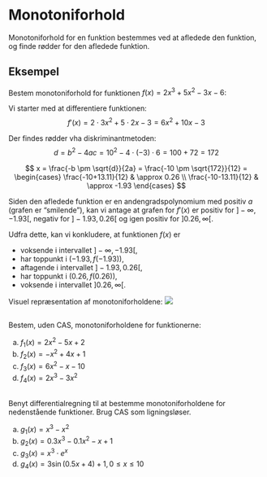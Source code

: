 # Monotoniforhold
Monotoniforhold for en funktion bestemmes ved at afledede den funktion, og finde rødder for den afledede funktion.

::: {.callout-tip}
## Eksempel
Bestem monotoniforhold for funktionen $f(x) = 2x^3+5x^2-3x-6$:

Vi starter med at differentiere funktionen:
$$
f'(x) = 2 \cdot 3x^2 + 5 \cdot 2x -3
= 6x^2 + 10x -3
$$

Der findes rødder vha diskriminantmetoden:
$$
d = b^2 - 4ac 
= 10^2 - 4 \cdot (-3) \cdot 6
= 100 + 72
= 172 
$$

$$
x = \frac{-b \pm \sqrt{d}}{2a}
= \frac{-10 \pm \sqrt{172}}{12}
= \begin{cases}
\frac{-10+13.11}{12} & \approx 0.26 \\
\frac{-10-13.11}{12} & \approx -1.93
\end{cases}
$$

Siden den afledede funktion er en andengradspolynomium med positiv $a$ (grafen er "smilende"), kan vi antage at grafen for $f'(x)$ er positiv for $]-\infty, -1.93[$, negativ for $]-1.93, 0.26[$ og igen positiv for $]0.26, \infty[$. 

Udfra dette, kan vi konkludere, at funktionen $f(x)$ er 

- voksende i intervallet $]-\infty, -1.93[$,
- har toppunkt i $(-1.93, f(-1.93))$,
- aftagende i intervallet $]-1.93, 0.26[$,
- har toppunkt i $(0.26, f(0.26))$,
- voksende i intervallet $]0.26, \infty[$. 

Visuel repræsentation af monotoniforholdene:
![](grafer/monotoniforhold.png)
:::


##
Bestem, uden CAS, monotoniforholdene for funktionerne:

a. $f_1(x)=2x^2-5x+2$
b. $f_2(x)=-x^2+4x+1$
c. $f_3(x)=6x^2-x-10$
d. $f_4(x)=2x^3-3x^2$

##
Benyt differentialregning til at bestemme monotoniforholdene for nedenstående funktioner.
Brug CAS som ligningsløser.

a. $g_1(x)=x^3-x^2$
b. $g_2(x)=0.3x^3-0.1x^2-x+1$
c. $g_3(x)=x^3 \cdot e^x$
d. $g_4(x)=3\sin(0.5x+4)+1, 0 \leq x \leq 10$